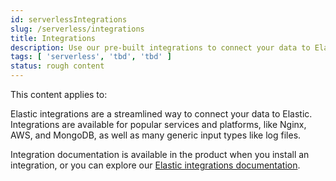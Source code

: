 ```yaml
---
id: serverlessIntegrations
slug: /serverless/integrations
title: Integrations
description: Use our pre-built integrations to connect your data to Elastic.
tags: [ 'serverless', 'tbd', 'tbd' ]
status: rough content
---
```



<RoughContent />

This content applies to: <DocBadge template="observability" slug="/serverless/observability/what-is-observability-serverless" /> <DocBadge template="security" slug="/serverless/security/what-is-security-serverless" /> 

Elastic integrations are a streamlined way to connect your data to Elastic.
Integrations are available for popular services and platforms, like Nginx, AWS, and MongoDB,
as well as many generic input types like log files.

Integration documentation is available in the product when you install an integration,
or you can explore our [Elastic integrations documentation](https://docs.elastic.co/integrations).
